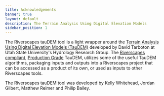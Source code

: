 ```yaml
---
title: Acknowledgements
banner: true
layout: default
description: The Terrain Analysis Using Digital Elevation Models
sidebar_position: 1
---
```


The Riverscapes tauDEM tool is a light wrapper around the [Terrain Analysis Using Digital Elevation Models (TauDEM)](https://hydrology.usu.edu/taudem/taudem5/) developed by David Tarboton at Utah State University's Hydrology Research Group. The [Riverscapes compliant](https://docs.riverscapes.net/standards
), [Production Grade](https://docs.riverscapes.net/standards
) TauDEM, utilizes some of the useful TauDEM algorithms, packaging inputs and outputs into a Riverscapes project that can be accessed as a product of its own, or used as inputs to other Riverscapes tools.

The Riverscapes tauDEM tool was developed by Kelly Whitehead, Jordan Gilbert, Matthew Reimer and Philip Bailey.
